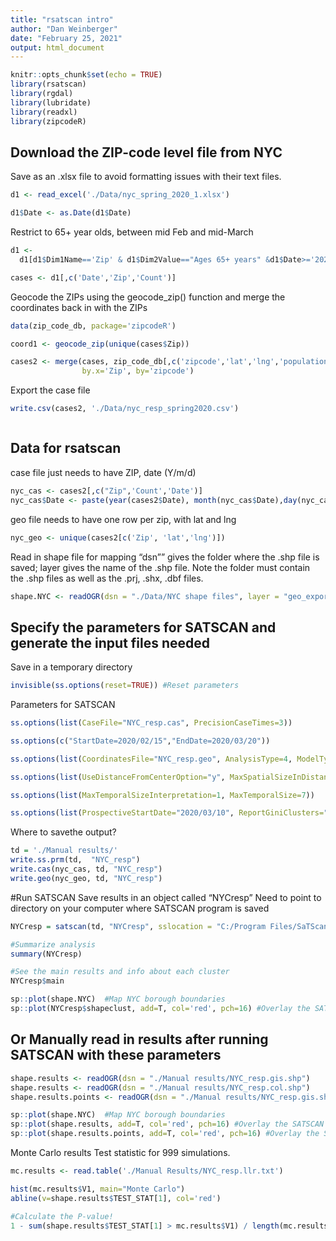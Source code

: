 ```yaml
---
title: "rsatscan intro"
author: "Dan Weinberger"
date: "February 25, 2021"
output: html_document
---
```


```r
knitr::opts_chunk$set(echo = TRUE)
library(rsatscan)
library(rgdal)
library(lubridate)
library(readxl)
library(zipcodeR)
```


## Download the ZIP-code level file from NYC
Save as an .xlsx file to avoid formatting issues with their text files.
```r

d1 <- read_excel('./Data/nyc_spring_2020_1.xlsx')

d1$Date <- as.Date(d1$Date)
```

Restrict to 65+ year olds, between mid Feb and mid-March
```r
d1 <- 
  d1[d1$Dim1Name=='Zip' & d1$Dim2Value=="Ages 65+ years" &d1$Date>='2020-02-15' & d1$Date<='2020-03-20',]

cases <- d1[,c('Date','Zip','Count')]
```

Geocode the ZIPs using the geocode_zip() function and merge the coordinates back in with the ZIPs

```r
data(zip_code_db, package='zipcodeR')

coord1 <- geocode_zip(unique(cases$Zip))

cases2 <- merge(cases, zip_code_db[,c('zipcode','lat','lng','population')], 
                by.x='Zip', by='zipcode')
```

Export the case file
```r
write.csv(cases2, './Data/nyc_resp_spring2020.csv')
```


```r

```


## Data for rsatscan

case file just needs to have ZIP, date (Y/m/d)
```r
nyc_cas <- cases2[,c("Zip",'Count','Date')]
nyc_cas$Date <- paste(year(cases2$Date), month(nyc_cas$Date),day(nyc_cas$Date), sep='/')
```

geo file needs  to have one row per zip, with lat and lng
```r
nyc_geo <- unique(cases2[c('Zip', 'lat','lng')])
```


Read in shape file for mapping
"dsn"" gives the folder where the .shp file is saved; layer gives the name of the .shp file. Note the folder must contain the .shp files as well as the .prj, .shx, .dbf files.
```r
shape.NYC <- readOGR(dsn = "./Data/NYC shape files", layer = "geo_export_ef7f38de-fdc9-46c6-bf6b-36dcb40dfda8")
```

## Specify the parameters for SATSCAN and generate the input files needed
Save in a temporary directory
```r
invisible(ss.options(reset=TRUE)) #Reset parameters
```

Parameters for SATSCAN
```r
ss.options(list(CaseFile="NYC_resp.cas", PrecisionCaseTimes=3))

ss.options(c("StartDate=2020/02/15","EndDate=2020/03/20"))

ss.options(list(CoordinatesFile="NYC_resp.geo", AnalysisType=4, ModelType=2, TimeAggregationUnits=3))

ss.options(list(UseDistanceFromCenterOption="y", MaxSpatialSizeInDistanceFromCenter=3, NonCompactnessPenalty=0))

ss.options(list(MaxTemporalSizeInterpretation=1, MaxTemporalSize=7))

ss.options(list(ProspectiveStartDate="2020/03/10", ReportGiniClusters="n", LogRunToHistoryFile="n"))
```

Where to savethe output?
```r
td = './Manual results/'
write.ss.prm(td,  "NYC_resp")
write.cas(nyc_cas, td, "NYC_resp")
write.geo(nyc_geo, td, "NYC_resp")
```


#Run SATSCAN
Save results in an object called "NYCresp"
Need to point to directory on your computer where SATSCAN program is saved
```r
NYCresp = satscan(td, "NYCresp", sslocation = "C:/Program Files/SaTScan/")

#Summarize analysis
summary(NYCresp) 

#See the main results and info about each cluster
NYCresp$main

sp::plot(shape.NYC)  #Map NYC borough boundaries
sp::plot(NYCresp$shapeclust, add=T, col='red', pch=16) #Overlay the SATSCAN cluster results
```

## Or Manually read in results after running SATSCAN with these parameters

```r
shape.results <- readOGR(dsn = "./Manual results/NYC_resp.gis.shp")
shape.results <- readOGR(dsn = "./Manual results/NYC_resp.col.shp")
shape.results.points <- readOGR(dsn = "./Manual results/NYC_resp.gis.shp")

sp::plot(shape.NYC)  #Map NYC borough boundaries
sp::plot(shape.results, add=T, col='red', pch=16) #Overlay the SATSCAN cluster results
sp::plot(shape.results.points, add=T, col='red', pch=16) #Overlay the SATSCAN cluster results

```

Monte Carlo results
Test statistic for 999 simulations.

```r
mc.results <- read.table('./Manual Results/NYC_resp.llr.txt')

hist(mc.results$V1, main="Monte Carlo")
abline(v=shape.results$TEST_STAT[1], col='red')

#Calculate the P-value!
1 - sum(shape.results$TEST_STAT[1] > mc.results$V1) / length(mc.results$V1)


```


